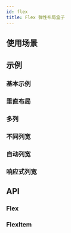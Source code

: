 ```yaml
---
id: flex
title: Flex 弹性布局盒子
---
```



## 使用场景

## 示例

### 基本示例

<Story fn={stories.Simple} />

### 垂直布局

<Story fn={stories.VerticalStack} />

### 多列

<Story fn={stories.EqualCols} />

### 不同列宽

<Story fn={stories.ColSpan} />

### 自动列宽

<Story fn={stories.AutoCol} />

### 响应式列宽

<Story fn={stories.ResponsiveCol} />

## API

### Flex

<PropsTable component={Flex} />

### FlexItem

<PropsTable component={FlexItem} />
